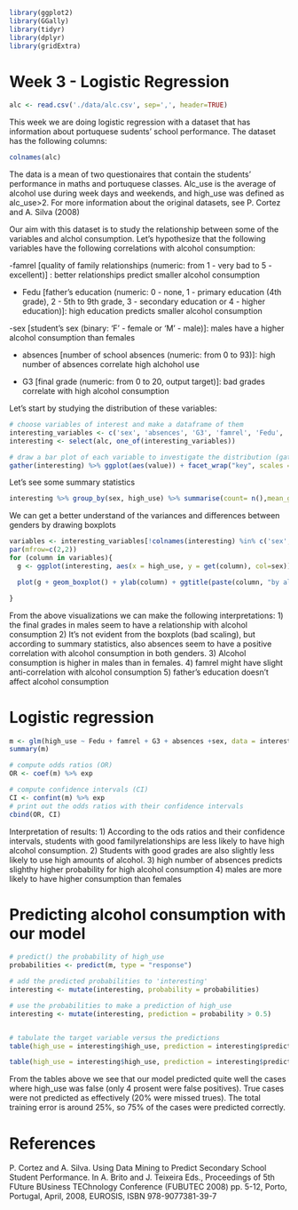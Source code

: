 ```r
library(ggplot2)
library(GGally)
library(tidyr) 
library(dplyr)
library(gridExtra)
```

# Week 3 - Logistic Regression

```r
alc <- read.csv('./data/alc.csv', sep=',', header=TRUE)
```

This week we are doing logistic regression with a dataset that has information about portuquese sudents' school performance. The dataset has the following columns:

```r
colnames(alc)
```
The data is a mean of two questionaires that contain the students' performance in maths and portuquese classes. Alc_use is the average of alcohol use during week days and weekends, and high_use was defined as alc_use>2. 
For more information about the original datasets, see P. Cortez and A. Silva (2008)

Our aim with this dataset is to study the relationship between some of the variables and alchol consumption. Let's hypothesize that the following variables have the following correlations with alcohol consumption:

-famrel [quality of family relationships (numeric: from 1 - very bad to 5 - excellent)] : better relationships predict smaller alcohol consumption

-  Fedu [father's education (numeric: 0 - none, 1 - primary education (4th grade), 2 - 5th to 9th grade, 3 - secondary education or 4 - higher education)]:
high education predicts smaller alcohol consumption

-sex [student's sex (binary: 'F' - female or 'M' - male)]:
males have a higher alcohol consumption than females

- absences [number of school absences (numeric: from 0 to 93)]:
high number of absences correlate high alchohol use

- G3 [final grade (numeric: from 0 to 20, output target)]:
bad grades correlate with high alcohol consumption



Let's start by studying the distribution of these variables:

```r
# choose variables of interest and make a dataframe of them
interesting_variables <- c('sex', 'absences', 'G3', 'famrel', 'Fedu', 'alc_use', 'high_use')
interesting <- select(alc, one_of(interesting_variables))
```

```r
# draw a bar plot of each variable to investigate the distribution (gather makes key-value pairs)
gather(interesting) %>% ggplot(aes(value)) + facet_wrap("key", scales = "free") +geom_bar()

```

Let's see some summary statistics

```r
interesting %>% group_by(sex, high_use) %>% summarise(count= n(),mean_grade = mean(G3), mean_absences = mean(absences), mean_Fedu = mean(Fedu), mean_famrel= mean(famrel))
```
We can get a better understand of the variances and differences between genders by drawing boxplots

```r
variables <- interesting_variables[!colnames(interesting) %in% c('sex', 'alc_use', 'high_use')]
par(mfrow=c(2,2))
for (column in variables){
  g <- ggplot(interesting, aes(x = high_use, y = get(column), col=sex))

  plot(g + geom_boxplot() + ylab(column) + ggtitle(paste(column, "by alcohol consumption and sex")))

}


```

From the above visualizations we can make the following interpretations:
1) the final grades in males seem to have a relationship with alcohol consumption
2) It's not evident from the boxplots (bad scaling), but according to summary statistics, also absences seem to have a positive correlation with alcohol consumption in both genders.
3) Alcohol consumption is higher in males than in females.
4) famrel might have slight anti-correlation with alcohol consumption
5) father's education doesn't affect alcohol consumption 


# Logistic regression

```r
m <- glm(high_use ~ Fedu + famrel + G3 + absences +sex, data = interesting, family = "binomial")
summary(m)

# compute odds ratios (OR)
OR <- coef(m) %>% exp

# compute confidence intervals (CI)
CI <- confint(m) %>% exp
# print out the odds ratios with their confidence intervals
cbind(OR, CI)
```
Interpretation of results: 
1) According to the ods ratios and their confidence intervals, students with good familyrelationships are less likely to have high alcohol consumption. 
2) Students with good grades are also slightly less likely to use high amounts of alcohol.
3) high number of absences predicts slighthy higher probability for high alcohol consumption
4) males are more likely to have higher consumption than females

# Predicting alcohol consumption with our model

```r
# predict() the probability of high_use
probabilities <- predict(m, type = "response")

# add the predicted probabilities to 'interesting'
interesting <- mutate(interesting, probability = probabilities)

# use the probabilities to make a prediction of high_use
interesting <- mutate(interesting, prediction = probability > 0.5)


# tabulate the target variable versus the predictions
table(high_use = interesting$high_use, prediction = interesting$prediction)

table(high_use = interesting$high_use, prediction = interesting$prediction) %>% prop.table () %>% addmargins()
```
From the tables above we see that our model predicted quite well the cases where high_use was false (only 4 prosent were false positives). True cases were not predicted as effectively (20% were missed trues).
The total training error is around 25%, so 75% of the cases were predicted correctly.

# References

P. Cortez and A. Silva. Using Data Mining to Predict Secondary School Student Performance. In A. Brito and J. Teixeira Eds., Proceedings of 5th FUture BUsiness TEChnology Conference (FUBUTEC 2008) pp. 5-12, Porto, Portugal, April, 2008, EUROSIS, ISBN 978-9077381-39-7



